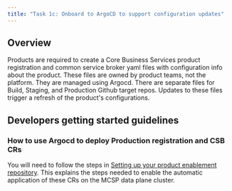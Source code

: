 ```yaml
---
title: "Task 1c: Onboard to ArgoCD to support configuration updates"
---
```


## Overview

Products are required to create a Core Business Services product registration and common service broker yaml files with configuration info about the product. These files are owned by product teams, not the platform. They are managed using Argocd. There are separate files for Build, Staging, and Production Github target repos. Updates to these files trigger a refresh of the product's configurations.

## Developers getting started guidelines

### How to use Argocd to deploy Production registration and CSB CRs

You will need to follow the steps in [Setting up your product enablement repository](https://pages.github.acme.com/acme-saas-platform/MultiCloud-SaaS-Framework/Reference/setting_up_prod_enablement_repo/). This explains the steps needed to enable the automatic application of these CRs on the MCSP data plane cluster.
